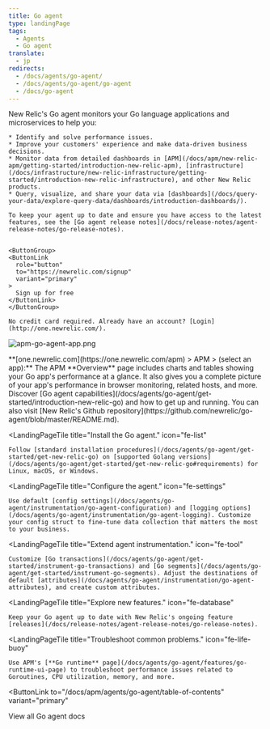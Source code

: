 ```yaml
---
title: Go agent
type: landingPage
tags:
  - Agents
  - Go agent
translate:
  - jp
redirects:
  - /docs/agents/go-agent/
  - /docs/agents/go-agent/go-agent
  - /docs/go-agent
---
```


<LandingPageHero>
  <HeroContent>
    New Relic's Go agent monitors your Go language applications and microservices to help you:

    * Identify and solve performance issues.
    * Improve your customers' experience and make data-driven business decisions.
    * Monitor data from detailed dashboards in [APM](/docs/apm/new-relic-apm/getting-started/introduction-new-relic-apm), [infrastructure](/docs/infrastructure/new-relic-infrastructure/getting-started/introduction-new-relic-infrastructure), and other New Relic products.
    * Query, visualize, and share your data via [dashboards](/docs/query-your-data/explore-query-data/dashboards/introduction-dashboards/).

    To keep your agent up to date and ensure you have access to the latest features, see the [Go agent release notes](/docs/release-notes/agent-release-notes/go-release-notes).


    <ButtonGroup>
    <ButtonLink
      role="button"
      to="https://newrelic.com/signup"
      variant="primary"
    >
      Sign up for free
    </ButtonLink>
    </ButtonGroup>
    
    No credit card required. Already have an account? [Login](http://one.newrelic.com/).

  </HeroContent>

  ![apm-go-agent-app.png](./images/apm-go-agent-app.png "apm-go-agent-app.png")

  <figcaption>
    **[one.newrelic.com](https://one.newrelic.com/apm) > APM > (select an app):** The APM **Overview** page includes charts and tables showing your Go app's performance at a glance. It also gives you a complete picture of your app's performance in browser monitoring, related hosts, and more.
  </figcaption>
</LandingPageHero>

<LandingPageTileGrid>
  <LandingPageTile
    title="Get started."
    icon="fe-terminal"
  >
    Discover [Go agent capabilities](/docs/agents/go-agent/get-started/introduction-new-relic-go) and how to get up and running. You can also visit [New Relic's Github repository](https://github.com/newrelic/go-agent/blob/master/README.md).
  </LandingPageTile>

  <LandingPageTile
    title="Install the Go agent."
    icon="fe-list"
  >
    Follow [standard installation procedures](/docs/agents/go-agent/get-started/get-new-relic-go) on [supported Golang versions](/docs/agents/go-agent/get-started/get-new-relic-go#requirements) for Linux, macOS, or Windows.
  </LandingPageTile>

  <LandingPageTile
    title="Configure the agent."
    icon="fe-settings"
  >
    Use default [config settings](/docs/agents/go-agent/instrumentation/go-agent-configuration) and [logging options](/docs/agents/go-agent/instrumentation/go-agent-logging). Customize your config struct to fine-tune data collection that matters the most to your business.
  </LandingPageTile>

  <LandingPageTile
    title="Extend agent instrumentation."
    icon="fe-tool"
  >
    Customize [Go transactions](/docs/agents/go-agent/get-started/instrument-go-transactions) and [Go segments](/docs/agents/go-agent/get-started/instrument-go-segments). Adjust the destinations of default [attributes](/docs/agents/go-agent/instrumentation/go-agent-attributes), and create custom attributes.
  </LandingPageTile>

  <LandingPageTile
    title="Explore new features."
    icon="fe-database"
  >
    Keep your Go agent up to date with New Relic's ongoing feature [releases](/docs/release-notes/agent-release-notes/go-release-notes).
  </LandingPageTile>

  <LandingPageTile
    title="Troubleshoot common problems."
    icon="fe-life-buoy"
  >
    Use APM's [**Go runtime** page](/docs/agents/go-agent/features/go-runtime-ui-page) to troubleshoot performance issues related to Goroutines, CPU utilization, memory, and more.
  </LandingPageTile>
</LandingPageTileGrid>

<ButtonLink
  to="/docs/apm/agents/go-agent/table-of-contents"
  variant="primary"
>
  View all Go agent docs
</ButtonLink>

